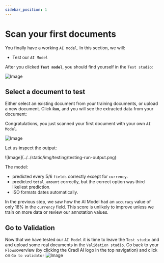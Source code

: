 ```yaml
---
sidebar_position: 1
---
```


# Scan your first documents
 You finally have a working `AI model`. In this section, we will: 

- Test our `AI Model`

After you clicked <span className="utils-admonition-success">**`Test model`**</span>, you should find yourself in the `Test studio`:

![Image](../../static/img/testing/testing-studio.png)

## Select a document to test
Either select an existing document from your training documents, or upload a new document. Click <span className="utils-admonition-success">**`Run`**</span>, and you will see the extracted data from your document: 

Congratulations, you just scanned your first document with your own `AI Model`. 

![Image](../../static/img/testing/testing-studio-run.png)

Let us inspect the output: 
<div style={{maxWidth: "50%", margin: "0 auto"}}>
![Image](../../static/img/testing/testing-run-output.png) 
</div>

The model: 
- predicted every 5/6 `fields` correctly except for `currency`. 
- predicted `total_amount` correctly, but the correct option was third likeliest prediction.
- ISO formats dates automatically.

In the previous step, we saw how the AI Model had an `accuracy` value of only 18% in the `currency` field. This score is unlikely to improve unless we train on more data or review our annotation values.

## Go to Validation
Now that we have tested our `AI Model` it is time to leave the `Test studio` and and upload some real documents in the `Validation studio`. Go back to your `Flows`overview (by clicking the Cradl AI logo in the top navigation) and click on `Go to validator`
![Image](../../static/img/validator/validator-flows.png)